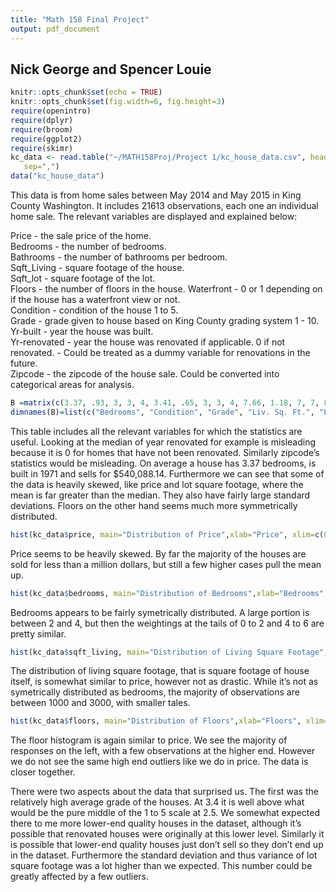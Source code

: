 ```yaml
---
title: "Math 158 Final Project"
output: pdf_document
---
```

## Nick George and Spencer Louie 
```r
knitr::opts_chunk$set(echo = TRUE)
knitr::opts_chunk$set(fig.width=6, fig.height=3)
require(openintro)
require(dplyr)
require(broom)
require(ggplot2)
require(skimr)
kc_data <- read.table("~/MATH158Proj/Project 1/kc_house_data.csv", header=TRUE,
   sep=",")
data("kc_house_data")
```
This data is from home sales between May 2014 and May 2015 in King County Washington. It includes 21613 observations, each one an individual home sale. The relevant variables are displayed and explained below:  
  
Price - the sale price of the home.  
Bedrooms - the number of bedrooms.  
Bathrooms - the number of bathrooms per bedroom.  
Sqft_Living - square footage of the house.  
Sqft_lot - square footage of the lot.  
Floors - the number of floors in the house.
Waterfront - 0 or 1 depending on if the house has a waterfront view or not.  
Condition - condition of the house 1 to 5.   
Grade - grade given to house based on King County grading system 1 - 10.   
Yr-built - year the house was built.  
Yr-renovated - year the house was renovated if applicable. 0 if not renovated. - Could be treated as a dummy variable for renovations in the future.   
Zipcode - the zipcode of the house sale. Could be converted into categorical areas for analysis.   

```r
B =matrix(c(3.37, .93, 3, 3, 4, 3.41, .65, 3, 3, 4, 7.66, 1.18, 7, 7, 8, 2079.9, 918.44, 1427, 1910, 2550, 15106.97, 41420.51, 5040, 7618, 10688, .0075, .087, 0, 0, 0, 1971.01, 29.37, 1951, 1975, 1997, 2.11, .77, 1.75, 2.25, 2.5, 1.49, .54, 1, 1.5, 2, 540088.14, 367127.2, 32190, 450000, 645000), nrow=10, ncol=5, byrow =TRUE)
dimnames(B)=list(c("Bedrooms", "Condition", "Grade", "Liv. Sq. Ft.", "Lot Sq. Ft.", "Waterfront", "Year Built", "Bathrooms", "Floors", "Price"), c("Mean", "Std. Dev.", "25th Pct", "Median", "75th Pct"))


```
\begin{table}[ht]
\centering
\begin{tabular}{rrrrrr}
  \hline
 & Mean & Std. Dev. & 25th Pct & Median & 75th Pct \\ 
  \hline
Bedrooms & 3.37 & 0.93 & 3.00 & 3.00 & 4.00 \\ 
  Condition & 3.41 & 0.65 & 3.00 & 3.00 & 4.00 \\ 
  Grade & 7.66 & 1.18 & 7.00 & 7.00 & 8.00 \\ 
  Liv. Sq. Ft. & 2079.90 & 918.44 & 1427.00 & 1910.00 & 2550.00 \\ 
  Lot Sq. Ft. & 15106.97 & 41420.51 & 5040.00 & 7618.00 & 10688.00 \\ 
  Waterfront & 0.01 & 0.09 & 0.00 & 0.00 & 0.00 \\ 
  Year Built & 1971.01 & 29.37 & 1951.00 & 1975.00 & 1997.00 \\ 
  Bathrooms & 2.11 & 0.77 & 1.75 & 2.25 & 2.50 \\ 
  Floors & 1.49 & 0.54 & 1.00 & 1.50 & 2.00 \\ 
  Price & 540088.14 & 367127.20 & 32190.00 & 450000.00 & 645000.00 \\ 
   \hline
\end{tabular}
\end{table}  
  
This table includes all the relevant variables for which the statistics are useful. Looking at the median of year renovated for example is misleading because it is 0 for homes that have not been renovated. Similarly zipcode's statistics would be misleading. On average a house has 3.37 bedrooms, is built in 1971 and sells for \$540,088.14. Furthermore we can see that some of the data is heavily skewed, like price and lot square footage, where the mean is far greater than the median. They also have fairly large standard deviations. Floors on the other hand seems much more symmetrically distributed.  

```r
hist(kc_data$price, main="Distribution of Price",xlab="Price", xlim=c(0,3000000))
```
  
Price seems to be heavily skewed. By far the majority of the houses are sold for less than a million dollars, but still a few higher cases pull the mean up.  
```r
hist(kc_data$bedrooms, main="Distribution of Bedrooms",xlab="Bedrooms", xlim=c(0,10))
```
  
Bedrooms appears to be fairly symetrically distributed. A large portion is between 2 and 4, but then the weightings at the tails of 0 to 2 and 4 to 6 are pretty similar.  
```r
hist(kc_data$sqft_living, main="Distribution of Living Square Footage",xlab="Living Square Footage", xlim=c(0,5000))
```
  
The distribution of living square footage, that is square footage of house itself, is somewhat similar to price, however not as drastic. While it's not as symetrically distributed as bedrooms, the majority of observations are between 1000 and 3000, with smaller tales.  

```r
hist(kc_data$floors, main="Distribution of Floors",xlab="Floors", xlim=c(0,5))
```
  
The floor histogram is again similar to price. We see the majority of responses on the left, with a few observations at the higher end. However we do not see the same high end outliers like we do in price. The data is closer together. 

There were two aspects about the data that surprised us. The first was the relatively high average grade of the houses. At 3.4 it is well above what would be the pure middle of the 1 to 5 scale at 2.5. We somewhat expected there to me more lower-end quality houses in the dataset, although it's possible that renovated houses were originally at this lower level. Similarly it is possible that lower-end quality houses just don't sell so they don't end up in the dataset. Furthermore the standard deviation and thus variance of lot square footage was a lot higher than we expected. This number could be greatly affected by a few outliers. 
